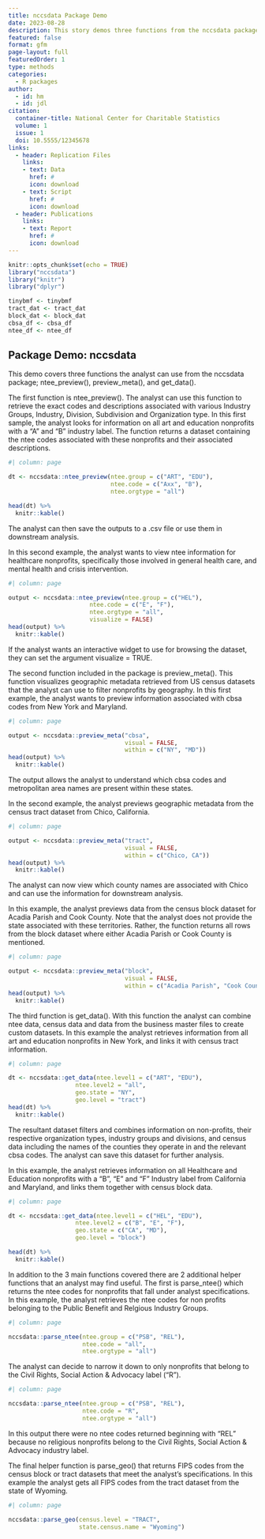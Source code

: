 ---
title: nccsdata Package Demo
date: 2023-08-28
description: This story demos three functions from the nccsdata package.
featured: false
format: gfm
page-layout: full
featuredOrder: 1
type: methods
categories:
  - R packages
author:
  - id: hm
  - id: jdl
citation: 
  container-title: National Center for Charitable Statistics
  volume: 1
  issue: 1
  doi: 10.5555/12345678
links:
  - header: Replication Files
    links:
    - text: Data
      href: #
      icon: download
    - text: Script
      href: #
      icon: download
  - header: Publications
    links:
    - text: Report
      href: #
      icon: download
---

```{r setup, include=FALSE}
knitr::opts_chunk$set(echo = TRUE)
library("nccsdata")
library("knitr")
library("dplyr")

tinybmf <- tinybmf
tract_dat <- tract_dat
block_dat <- block_dat
cbsa_df <- cbsa_df
ntee_df <- ntee_df
```

## Package Demo: nccsdata

This demo covers three functions the analyst can use from the nccsdata package; ntee_preview(), preview_meta(), and get_data().

The first function is ntee_preview(). The analyst can use this function to retrieve the exact codes and descriptions associated with various Industry Groups, Industry, Division, Subdivision and Organization type. In this first sample, the analyst looks for information on all art and education nonprofits with a "A" and "B" industry label. The function returns a dataset containing the ntee codes associated with these nonprofits and their associated descriptions.

```{r}
#| column: page

dt <- nccsdata::ntee_preview(ntee.group = c("ART", "EDU"),
                             ntee.code = c("Axx", "B"),
                             ntee.orgtype = "all")

head(dt) %>%
  knitr::kable()
```


The analyst can then save the outputs to a .csv file or use them in downstream analysis.

In this second example, the analyst wants to view ntee information for healthcare nonprofits, specifically those involved in general health care, and mental health and crisis intervention.

```{r}
#| column: page

output <- nccsdata::ntee_preview(ntee.group = c("HEL"),
                       ntee.code = c("E", "F"),
                       ntee.orgtype = "all",
                       visualize = FALSE)
head(output) %>%
  knitr::kable()
```

If the analyst wants an interactive widget to use for browsing the dataset, they can set the argument visualize = TRUE.

The second function included in the package is preview_meta(). This function visualizes geographic metadata retrieved from US census datasets that the analyst can use to filter nonprofits by geography. In this first example, the analyst wants to preview information associated with cbsa codes from New York and Maryland.

```{r}
#| column: page

output <- nccsdata::preview_meta("cbsa",
                                 visual = FALSE,
                                 within = c("NY", "MD"))
head(output) %>%
  knitr::kable()
```

The output allows the analyst to understand which cbsa codes and metropolitan area names are present within
these states.

In the second example, the analyst previews geographic metadata from the census tract dataset from Chico, California.

```{r}
#| column: page

output <- nccsdata::preview_meta("tract",
                                 visual = FALSE,
                                 within = c("Chico, CA"))
head(output) %>%
  knitr::kable()
```

The analyst can now view which county names are associated with Chico and can use the information for downstream analysis.

In this example, the analyst previews data from the census block dataset for Acadia Parish and Cook County. Note that the analyst does not provide the state associated with these territories. Rather, the function returns all rows from the block dataset where either Acadia Parish or Cook County is mentioned.

```{r}
#| column: page

output <- nccsdata::preview_meta("block",
                                 visual = FALSE,
                                 within = c("Acadia Parish", "Cook County"))
head(output) %>%
  knitr::kable()
```

The third function is get_data(). With this function the analyst can combine ntee data, census data and data from the business master files to create custom datasets. In this example the analyst retrieves information from all art and education nonprofits in New York, and links it with census tract information.

```{r}
#| column: page

dt <- nccsdata::get_data(ntee.level1 = c("ART", "EDU"),
                   ntee.level2 = "all",
                   geo.state = "NY",
                   geo.level = "tract")
head(dt) %>%
  knitr::kable()
```

The resultant dataset filters and combines information on non-profits, their respective organization types, industry groups and divisions, and census data including the names of the counties they operate in and the relevant cbsa codes. The analyst can save this dataset for further analysis.

In this example, the analyst retrieves information on all Healthcare and Education nonprofits with a "B", "E" and "F" Industry label from California and Maryland, and links them together with census block data.

```{r}
#| column: page

dt <- nccsdata::get_data(ntee.level1 = c("HEL", "EDU"),
                   ntee.level2 = c("B", "E", "F"),
                   geo.state = c("CA", "MD"),
                   geo.level = "block")

head(dt) %>%
  knitr::kable()
```

In addition to the 3 main functions covered there are 2 additional helper functions that an analyst may find useful. The first is parse_ntee() which returns the ntee codes for nonprofits that fall under analyst specifications. In this example, the analyst retrieves the ntee codes for non profits belonging to the Public Benefit and Relgious Industry Groups.

```{r}
#| column: page

nccsdata::parse_ntee(ntee.group = c("PSB", "REL"),
                     ntee.code = "all",
                     ntee.orgtype = "all")
```

The analyst can decide to narrow it down to only nonprofits that belong to the Civil Rights, Social Action & Advocacy label ("R").

```{r}
#| column: page

nccsdata::parse_ntee(ntee.group = c("PSB", "REL"),
                     ntee.code = "R",
                     ntee.orgtype = "all")
```

In this output there were no ntee codes returned beginning with "REL" because no religious nonprofits belong to the Civil Rights, Social Action & Advocacy industry label.

The final helper function is parse_geo() that returns FIPS codes from the census block or tract datasets that meet the analyst's specifications. In this example the analyst gets all FIPS codes from the tract dataset from the state of Wyoming.

```{r}
#| column: page

nccsdata::parse_geo(census.level = "TRACT",
                    state.census.name = "Wyoming")
```
